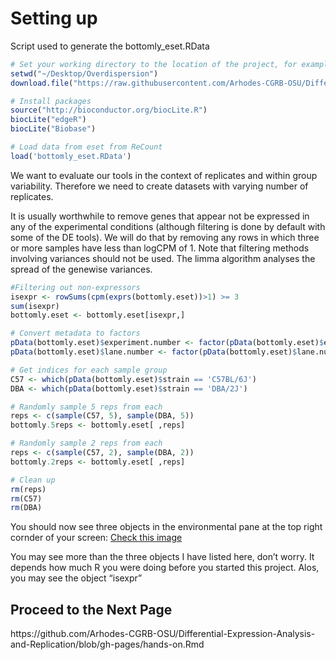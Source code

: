# Setting up
Script used to generate the bottomly_eset.RData

```r

# Set your working directory to the location of the project, for example if I put a directory on my desktop called "Overdispersion"
setwd("~/Desktop/Overdispersion")
download.file("https://raw.githubusercontent.com/Arhodes-CGRB-OSU/Differential-Expression-Analysis-and-Replication/gh-pages/bottomly_eset.RData","bottomly_eset.RData")

# Install packages
source("http://bioconductor.org/biocLite.R")
biocLite("edgeR")
biocLite("Biobase")

# Load data from eset from ReCount
load('bottomly_eset.RData')

```

We want to evaluate our tools in the context of replicates and within group variability. Therefore we need to create datasets with varying number of replicates.

It is usually worthwhile to remove genes that appear not be expressed in any of the experimental conditions (although filtering is done by default with some of the DE tools). We will do that by removing any rows in which three or more samples have less than logCPM of 1. Note that filtering methods involving variances should not be used. The limma algorithm analyses the spread of the genewise variances. 

```r

#Filtering out non-expressors
isexpr <- rowSums(cpm(exprs(bottomly.eset))>1) >= 3
sum(isexpr)
bottomly.eset <- bottomly.eset[isexpr,]

# Convert metadata to factors
pData(bottomly.eset)$experiment.number <- factor(pData(bottomly.eset)$experiment.number)
pData(bottomly.eset)$lane.number <- factor(pData(bottomly.eset)$lane.number)

# Get indices for each sample group 
C57 <- which(pData(bottomly.eset)$strain == 'C57BL/6J')
DBA <- which(pData(bottomly.eset)$strain == 'DBA/2J')

# Randomly sample 5 reps from each
reps <- c(sample(C57, 5), sample(DBA, 5))
bottomly.5reps <- bottomly.eset[ ,reps]

# Randomly sample 2 reps from each
reps <- c(sample(C57, 2), sample(DBA, 2))
bottomly.2reps <- bottomly.eset[ ,reps]

# Clean up
rm(reps)
rm(C57)
rm(DBA)
```
You should now see three objects in the environmental pane at the top right cornder of your screen:
[Check this image](https://raw.githubusercontent.com/Arhodes-CGRB-OSU/Differential-Expression-Analysis-and-Replication/master/three_sets_data.png)

You may see more than the three objects I have listed here, don't worry.  It depends how much R you were doing before you started this project.  Alos, you may see the object "isexpr"


## Proceed to the Next Page

https://github.com/Arhodes-CGRB-OSU/Differential-Expression-Analysis-and-Replication/blob/gh-pages/hands-on.Rmd
